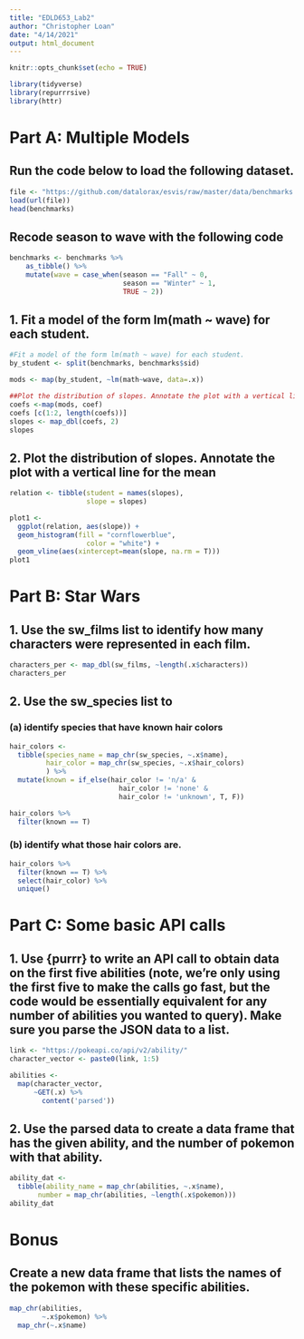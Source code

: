 ```yaml
---
title: "EDLD653_Lab2"
author: "Christopher Loan"
date: "4/14/2021"
output: html_document
---
```


```r
knitr::opts_chunk$set(echo = TRUE)
```

```r
library(tidyverse)
library(repurrrsive)
library(httr)
```

# Part A: Multiple Models

## Run the code below to load the following dataset.

```r
file <- "https://github.com/datalorax/esvis/raw/master/data/benchmarks.rda"
load(url(file))
head(benchmarks)
```

## Recode season to wave with the following code

```r
benchmarks <- benchmarks %>%
	as_tibble() %>%
	mutate(wave = case_when(season == "Fall" ~ 0,
	                        season == "Winter" ~ 1,
	                        TRUE ~ 2))
```

## 1. Fit a model of the form lm(math ~ wave) for each student.

```r
#Fit a model of the form lm(math ~ wave) for each student.
by_student <- split(benchmarks, benchmarks$sid)

mods <- map(by_student, ~lm(math~wave, data=.x))

##Plot the distribution of slopes. Annotate the plot with a vertical line for the mean
coefs <-map(mods, coef)
coefs [c(1:2, length(coefs))]
slopes <- map_dbl(coefs, 2)
slopes
```

## 2. Plot the distribution of slopes. Annotate the plot with a vertical line for the mean

```r
relation <- tibble(student = names(slopes),
                   slope = slopes)

plot1 <- 
  ggplot(relation, aes(slope)) +
  geom_histogram(fill = "cornflowerblue",
                   color = "white") +
  geom_vline(aes(xintercept=mean(slope, na.rm = T)))
plot1

```

# Part B: Star Wars

## 1. Use the sw_films list to identify how many characters were represented in each film.

```r
characters_per <- map_dbl(sw_films, ~length(.x$characters))
characters_per
```

## 2. Use the sw_species list to 

### (a) identify species that have known hair colors  

```r
hair_colors <- 
  tibble(species_name = map_chr(sw_species, ~.x$name),
         hair_color = map_chr(sw_species, ~.x$hair_colors) 
         ) %>% 
  mutate(known = if_else(hair_color != 'n/a' &
                           hair_color != 'none' &
                           hair_color != 'unknown', T, F))

hair_colors %>% 
  filter(known == T)
```

### (b) identify what those hair colors are.

```r
hair_colors %>% 
  filter(known == T) %>% 
  select(hair_color) %>% 
  unique()
```

# Part C: Some basic API calls


## 1. Use {purrr} to write an API call to obtain data on the first five abilities (note, we’re only using the first five to make the calls go fast, but the code would be essentially equivalent for any number of abilities you wanted to query). Make sure you parse the JSON data to a list.

```r
link <- "https://pokeapi.co/api/v2/ability/"
character_vector <- paste0(link, 1:5)
```

```r
abilities <- 
  map(character_vector, 
      ~GET(.x) %>% 
        content('parsed'))
```

## 2. Use the parsed data to create a data frame that has the given ability, and the number of pokemon with that ability.

```r
ability_dat <- 
  tibble(ability_name = map_chr(abilities, ~.x$name), 
       number = map_chr(abilities, ~length(.x$pokemon)))
ability_dat
```

# Bonus 

## Create a new data frame that lists the names of the pokemon with these specific abilities.

```r
map_chr(abilities, 
        ~.x$pokemon) %>% 
  map_chr(~.x$name)


```

